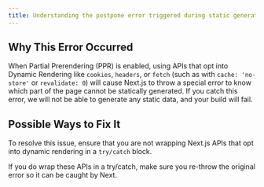 ```yaml
---
title: Understanding the postpone error triggered during static generation
---
```


## Why This Error Occurred

When Partial Prerendering (PPR) is enabled, using APIs that opt into Dynamic Rendering like `cookies`, `headers`, or `fetch` (such as with `cache: 'no-store'` or `revalidate: 0`) will cause Next.js to throw a special error to know which part of the page cannot be statically generated. If you catch this error, we will not be able to generate any static data, and your build will fail.

## Possible Ways to Fix It

To resolve this issue, ensure that you are not wrapping Next.js APIs that opt into dynamic rendering in a `try/catch` block.

If you do wrap these APIs in a try/catch, make sure you re-throw the original error so it can be caught by Next.
